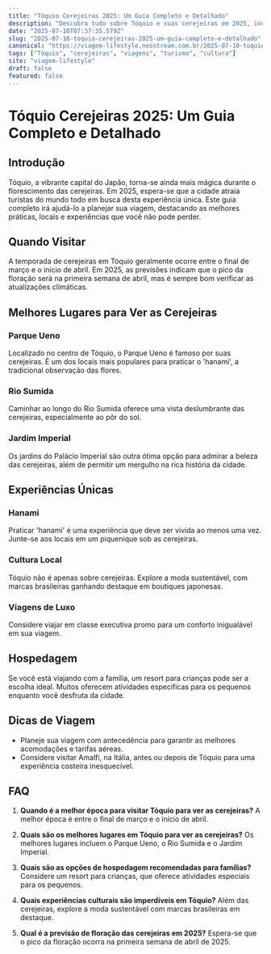 ```yaml
---
title: "Tóquio Cerejeiras 2025: Um Guia Completo e Detalhado"
description: "Descubra tudo sobre Tóquio e suas cerejeiras em 2025, incluindo dicas de viagem, cultura local e experiências únicas."
date: "2025-07-10T07:37:35.579Z"
slug: "2025-07-10-toquio-cerejeiras-2025-um-guia-completo-e-detalhado"
canonical: "https://viagem-lifestyle.neostream.com.br/2025-07-10-toquio-cerejeiras-2025-um-guia-completo-e-detalhado"
tags: ["Tóquio", "cerejeiras", "viagens", "turismo", "cultura"]
site: "viagem-lifestyle"
draft: false
featured: false
---
```


# Tóquio Cerejeiras 2025: Um Guia Completo e Detalhado

## Introdução

Tóquio, a vibrante capital do Japão, torna-se ainda mais mágica durante o florescimento das cerejeiras. Em 2025, espera-se que a cidade atraia turistas do mundo todo em busca desta experiência única. Este guia completo irá ajudá-lo a planejar sua viagem, destacando as melhores práticas, locais e experiências que você não pode perder.

## Quando Visitar

A temporada de cerejeiras em Tóquio geralmente ocorre entre o final de março e o início de abril. Em 2025, as previsões indicam que o pico da floração será na primeira semana de abril, mas é sempre bom verificar as atualizações climáticas.

## Melhores Lugares para Ver as Cerejeiras

### Parque Ueno

Localizado no centro de Tóquio, o Parque Ueno é famoso por suas cerejeiras. É um dos locais mais populares para praticar o 'hanami', a tradicional observação das flores.

### Rio Sumida

Caminhar ao longo do Rio Sumida oferece uma vista deslumbrante das cerejeiras, especialmente ao pôr do sol.

### Jardim Imperial

Os jardins do Palácio Imperial são outra ótima opção para admirar a beleza das cerejeiras, além de permitir um mergulho na rica história da cidade.

## Experiências Únicas

### Hanami

Praticar 'hanami' é uma experiência que deve ser vivida ao menos uma vez. Junte-se aos locais em um piquenique sob as cerejeiras.

### Cultura Local

Tóquio não é apenas sobre cerejeiras. Explore a moda sustentável, com marcas brasileiras ganhando destaque em boutiques japonesas.

### Viagens de Luxo

Considere viajar em classe executiva promo para um conforto inigualável em sua viagem.

## Hospedagem

Se você está viajando com a família, um resort para crianças pode ser a escolha ideal. Muitos oferecem atividades específicas para os pequenos enquanto você desfruta da cidade.

## Dicas de Viagem

- Planeje sua viagem com antecedência para garantir as melhores acomodações e tarifas aéreas.
- Considere visitar Amalfi, na Itália, antes ou depois de Tóquio para uma experiência costeira inesquecível.

## FAQ

1. **Quando é a melhor época para visitar Tóquio para ver as cerejeiras?**
   A melhor época é entre o final de março e o início de abril.

2. **Quais são os melhores lugares em Tóquio para ver as cerejeiras?**
   Os melhores lugares incluem o Parque Ueno, o Rio Sumida e o Jardim Imperial.

3. **Quais são as opções de hospedagem recomendadas para famílias?**
   Considere um resort para crianças, que oferece atividades especiais para os pequenos.

4. **Quais experiências culturais são imperdíveis em Tóquio?**
   Além das cerejeiras, explore a moda sustentável com marcas brasileiras em destaque.

5. **Qual é a previsão de floração das cerejeiras em 2025?**
   Espera-se que o pico da floração ocorra na primeira semana de abril de 2025.